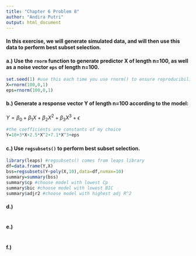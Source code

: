 ---
title: "Chapter 6 Problem 8"
author: "Andira Putri"
output: html_document
---

#### In this exercise, we will generate simulated data, and will then use this data to perform best subset selection.

#### a.) Use the `rnorm` function to generate predictor X of length n=100, as well as a noise vector `eps` of length n=100.

```{r}
set.seed(1) #use this each time you use rnorm() to ensure reproducibility
X=rnorm(100,0,1)
eps=rnorm(100,0,1)
```

#### b.) Generate a response vector Y of length n=100 according to the model:
$Y=\beta_0+\beta_1X+\beta_2X^2+\beta_3X^3+\epsilon$
```{r}
#the coefficients are constants of my choice
Y=10+3*X+2.5*X^2+7.1*X^3+eps
```

#### c.) Use `regsubsets()` to perform best subset selection.
```{r}
library(leaps) #regsubsets() comes from leaps library
df=data.frame(Y,X)
bss=regsubsets(Y~poly(X,10),data=df,nvmax=10)
summary=summary(bss)
summary$cp #choose model with lowest Cp
summary$bic #choose model with lowest BIC
summary$adjr2 #choose model with highest adj R^2

```

#### d.)
```{r}
```

#### e.)
```{r}
```

#### f.)
```{r}
```

